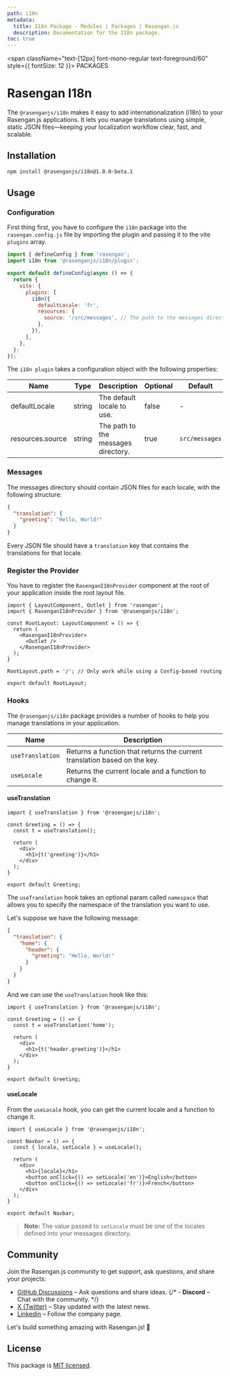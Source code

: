 ```yaml
---
path: i18n
metadata:
  title: I18n Package - Modules | Packages | Rasengan.js
  description: Documentation for the I18n package.
toc: true
---
```


<span className="text-[12px] font-mono-regular text-foreground/60" style={{ fontSize: 12 }}>
  PACKAGES
</span>
# Rasengan I18n

The `@rasenganjs/i18n` makes it easy to add internationalization (i18n) to your Rasengan.js applications. It lets you manage translations using simple, static JSON files—keeping your localization workflow clear, fast, and scalable.


## Installation

```bash title="Terminal"
npm install @rasenganjs/i18n@1.0.0-beta.1
```

## Usage

### Configuration 

First thing first, you have to configure the `i18n` package into the `rasengan.config.js` file by importing the plugin and passing it to the vite `plugins` array.

```js title="rasengan.config.js" showLineNumbers
import { defineConfig } from 'rasengan';
import i18n from '@rasenganjs/i18n/plugin';

export default defineConfig(async () => {
  return {
    vite: {
      plugins: [
        i18n({
          defaultLocale: 'fr',
          resources: {
            source: '/src/messages', // The path to the messages directory
          },
        }),
      ],
    },
  };
});
```

The `i18n plugin` takes a configuration object with the following properties:

| Name                  | Type     | Description                         | Optional | Default         |
|-----------------------|----------|-------------------------------------|----------|-----------------|
| defaultLocale         | string   | The default locale to use.          | false    | -               |
| resources.source      | string   | The path to the messages directory. | true     | `src/messages`  |

### Messages

The messages directory should contain JSON files for each locale, with the following structure:

```json title="src/messages/en.json"
{
  "translation": {
    "greeting": "Hello, World!"
  }
}
```

Every JSON file should have a `translation` key that contains the translations for that locale.

### Register the Provider

You have to register the `RasenganI18nProvider` component at the root of your application inside the root layout file.

```tsx title="src/app/layout.tsx" showLineNumbers
import { LayoutComponent, Outlet } from 'rasengan';
import { RasenganI18nProvider } from '@rasenganjs/i18n';

const RootLayout: LayoutComponent = () => {
  return (
    <RasenganI18nProvider>
      <Outlet />
    </RasenganI18nProvider>
  );
}

RootLayout.path = '/'; // Only work while using a Config-based routing

export default RootLayout;
```

### Hooks

The `@rasenganjs/i18n` package provides a number of hooks to help you manage translations in your application.

| Name                  | Description                                             |
|-----------------------|---------------------------------------------------------|
| `useTranslation`      | Returns a function that returns the current translation based on the key. |
| `useLocale`           | Returns the current locale and a function to change it. |

#### useTranslation

```tsx title="src/components/greeting.tsx" showLineNumbers
import { useTranslation } from '@rasenganjs/i18n';

const Greeting = () => {
  const t = useTranslation();

  return (
    <div>
      <h1>{t('greeting')}</h1>
    </div>
  );
}

export default Greeting;
```

The `useTranslation` hook takes an optional param called `namespace` that allows you to specify the namespace of the translation you want to use.
<br />

Let's suppose we have the following message:

```json title="src/messages/en.json"
{
  "translation": {
    "home": {
      "header": {
        "greeting": "Hello, World!"
      }
    }
  }
}
```

And we can use the `useTranslation` hook like this:

```tsx title="src/components/greeting.tsx" showLineNumbers
import { useTranslation } from '@rasenganjs/i18n';

const Greeting = () => {
  const t = useTranslation('home');

  return (
    <div>
      <h1>{t('header.greeting')}</h1>
    </div>
  );
}

export default Greeting;
```

#### useLocale

From the `useLocale` hook, you can get the current locale and a function to change it.

```tsx title="src/components/navbar.tsx" showLineNumbers
import { useLocale } from '@rasenganjs/i18n';

const Navbar = () => {
  const { locale, setLocale } = useLocale();

  return (
    <div>
      <h1>{locale}</h1>
      <button onClick={() => setLocale('en')}>English</button>
      <button onClick={() => setLocale('fr')}>French</button>
    </div>
  );
}

export default Navbar;
```

> **Note:** The value passed to `setLocale` must be one of the locales defined into your messages directory.


## Community

Join the Rasengan.js community to get support, ask questions, and share your projects:

- <a href="https://github.com/rasengan-dev/rasenganjs/discussions" target="_blank" rel="noopener noreferrer">GitHub Discussions</a> – Ask questions and share ideas.
{/* - **Discord** – Chat with the community. */}
- <a href="https://x.com/rasenganjs" target="_blank" rel="noopener noreferrer">X (Twitter)</a> – Stay updated with the latest news.
- <a href="https://www.linkedin.com/company/rasenganjs/" target="_blank" rel="noopener noreferrer">Linkedin</a> – Follow the company page.

Let's build something amazing with Rasengan.js! 🚀

## License

This package is [MIT licensed](https://github.com/rasengan-dev/rasenganjs/blob/main/LICENSE).

